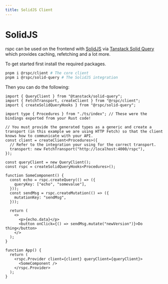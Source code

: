 ```yaml
---
title: SolidJS Client
---
```


# SolidJS

rspc can be used on the frontend with [SolidJS](https://www.solidjs.com/) via [Tanstack Solid Query](https://tanstack.com/query/v4/docs/adapters/solid-query) which provides caching, refetching and a lot more.

To get started first install the required packages.

```bash copy
pnpm i @rspc/client # The core client
pnpm i @rspc/solid-query # The SolidJS integration
```

Then you can do the following:

```tsx copy filename="index.ts"
import { QueryClient } from "@tanstack/solid-query";
import { FetchTransport, createClient } from "@rspc/client";
import { createSolidQueryHooks } from "@rspc/solid-query";

import type { Procedures } from "./ts/index"; // These were the bindings exported from your Rust code!

// You must provide the generated types as a generic and create a transport (in this example we are using HTTP Fetch) so that the client knows how to communicate with your API.
const client = createClient<Procedures>({
  // Refer to the integration your using for the correct transport.
  transport: new FetchTransport("http://localhost:4000/rspc"),
});

const queryClient = new QueryClient();
const rspc = createSolidQueryHooks<Procedures>();

function SomeComponent() {
  const echo = rspc.createQuery(() => ({
    queryKey: ["echo", "somevalue"],
  }));
  const sendMsg = rspc.createMutation(() => ({
    mutationKey: "sendMsg",
  }));

  return (
    <>
      <p>{echo.data}</p>
      <button onClick={() => sendMsg.mutate("newVersion")}>Do thing</button>
    </>
  );
}

function App() {
  return (
    <rspc.Provider client={client} queryClient={queryClient}>
      <SomeComponent />
    </rspc.Provider>
  );
}
```
